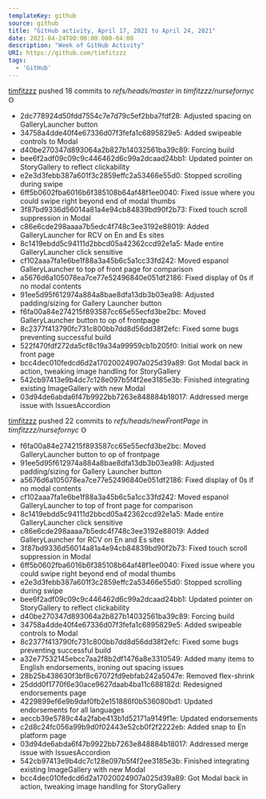---
templateKey: github
source: github
title: "GitHub activity, April 17, 2021 to April 24, 2021"
date: 2021-04-24T00:00:00.000-04:00
description: "Week of GitHub Activity"
URI: https://github.com/timfitzzz
tags: 
  - 'GitHub'
---

[timfitzzz](https://github.com/timfitzzz) pushed 18 commits to _refs/heads/master_ in _timfitzzz/nursefornyc_ Ꙫ  
* 2dc778924d50fdd7554c7e7d79c5ef2bba7fdf28: Adjusted spacing on GalleryLauncher button  
* 34758a4dde40f4e67336d07f3fefa1c6895829e5: Added swipeable controls to Modal  
* d40be270347d893064a2b827b14032561ba39c89: Forcing build  
* bee6f2adf09c09c9c446462d6c99a2dcaad24bb1: Updated pointer on StoryGallery to reflect clickability  
* e2e3d3febb387a601f3c2859effc2a53466e55d0: Stopped scrolling during swipe  
* 6ff5b0602fba6016b6f385108b64af48f1ee0040: Fixed issue where you could swipe right beyond end of modal thumbs  
* 3f87bd9336d56014a81a4e94cb84839bd90f2b73: Fixed touch scroll suppression in Modal  
* c86e6cde298aaaa7b5edc4f748c3ee3192e88019: Added GalleryLauncher for RCV on En and Es sites  
* 8c1419ebdd5c94111d2bbcd05a42362ccd92e1a5: Made entire GalleryLauncher click sensitive  
* cf102aaa7fa1e6be1f88a3a45b6c5a1cc33fd242: Moved espanol GalleryLauncher to top of front page for comparison  
* a5676d6a105078ea7ce77e52496840e051df2186: Fixed display of 0s if no modal contents  
* 91ee5d95f612974a884a8bae8dfa13db3b03ea98: Adjusted padding/sizing for Gallery Launcher button  
* f6fa00a84e274215f893587cc65e55ecfd3be2bc: Moved GalleryLauncher button to op of frontpage  
* 8c2377f413790fc731c800bb7dd8d56dd38f2efc: Fixed some bugs preventing successful build  
* 522f470fdf272da5cf8c19a34a99959cb1b205f0: Initial work on new front page  
* bcc4dec010fedcd6d2a17020024907a025d39a89: Got Modal back in action, tweaking image handling for StoryGallery  
* 542cb97413e9b4dc7c128e097b5f4f2ee3185e3b: Finished integrating existing ImageGallery with new Modal  
* 03d94de6abda6f47b9922bb7263e848884b18017: Addressed merge issue with IssuesAccordion  

[timfitzzz](https://github.com/timfitzzz) pushed 22 commits to _refs/heads/newFrontPage_ in _timfitzzz/nursefornyc_ Ꙫ  
* f6fa00a84e274215f893587cc65e55ecfd3be2bc: Moved GalleryLauncher button to op of frontpage  
* 91ee5d95f612974a884a8bae8dfa13db3b03ea98: Adjusted padding/sizing for Gallery Launcher button  
* a5676d6a105078ea7ce77e52496840e051df2186: Fixed display of 0s if no modal contents  
* cf102aaa7fa1e6be1f88a3a45b6c5a1cc33fd242: Moved espanol GalleryLauncher to top of front page for comparison  
* 8c1419ebdd5c94111d2bbcd05a42362ccd92e1a5: Made entire GalleryLauncher click sensitive  
* c86e6cde298aaaa7b5edc4f748c3ee3192e88019: Added GalleryLauncher for RCV on En and Es sites  
* 3f87bd9336d56014a81a4e94cb84839bd90f2b73: Fixed touch scroll suppression in Modal  
* 6ff5b0602fba6016b6f385108b64af48f1ee0040: Fixed issue where you could swipe right beyond end of modal thumbs  
* e2e3d3febb387a601f3c2859effc2a53466e55d0: Stopped scrolling during swipe  
* bee6f2adf09c09c9c446462d6c99a2dcaad24bb1: Updated pointer on StoryGallery to reflect clickability  
* d40be270347d893064a2b827b14032561ba39c89: Forcing build  
* 34758a4dde40f4e67336d07f3fefa1c6895829e5: Added swipeable controls to Modal  
* 8c2377f413790fc731c800bb7dd8d56dd38f2efc: Fixed some bugs preventing successful build  
* a32e77532145ebcc7aa2f8b2df1476a8e3310549: Added many items to English endorsements, ironing out spacing issues  
* 28b25b438630f3bf8c67072fd9ebfab242a5047e: Removed flex-shrink  
* 25ddd0f1770f6e30ace9627daab4ba11c688182d: Redesigned endorsements page  
* 4229899ef6e9b9daf0fb2e151886f0b536080bd1: Updated endorsements for all languages  
* aeccb39e5789c44a2fabe413b1d52171a9149f1e: Updated endorsements  
* c2d8c24fc056a99b9d0f02443e52cb0f2f2222eb: Added snap to En platform page  
* 03d94de6abda6f47b9922bb7263e848884b18017: Addressed merge issue with IssuesAccordion  
* 542cb97413e9b4dc7c128e097b5f4f2ee3185e3b: Finished integrating existing ImageGallery with new Modal  
* bcc4dec010fedcd6d2a17020024907a025d39a89: Got Modal back in action, tweaking image handling for StoryGallery  

